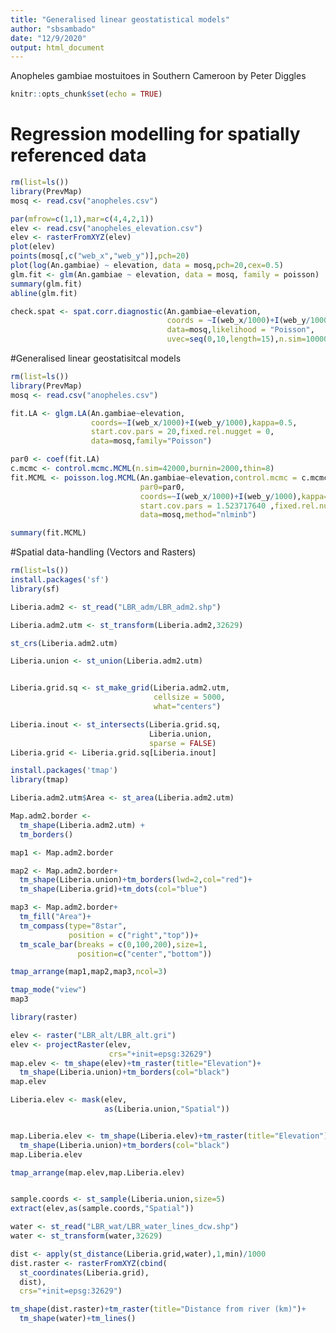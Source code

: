 ```yaml
---
title: "Generalised linear geostatistical models"
author: "sbsambado"
date: "12/9/2020"
output: html_document
---
```




Anopheles gambiae mostuitoes in Southern Cameroon by Peter Diggles


```r
knitr::opts_chunk$set(echo = TRUE)
```



# Regression modelling for spatially referenced data

```r
rm(list=ls())
library(PrevMap)
mosq <- read.csv("anopheles.csv")

par(mfrow=c(1,1),mar=c(4,4,2,1))
elev <- read.csv("anopheles_elevation.csv")
elev <- rasterFromXYZ(elev)
plot(elev)
points(mosq[,c("web_x","web_y")],pch=20)
plot(log(An.gambiae) ~ elevation, data = mosq,pch=20,cex=0.5)
glm.fit <- glm(An.gambiae ~ elevation, data = mosq, family = poisson)
summary(glm.fit)
abline(glm.fit)

check.spat <- spat.corr.diagnostic(An.gambiae~elevation,
                                   coords = ~I(web_x/1000)+I(web_y/1000),
                                   data=mosq,likelihood = "Poisson",
                                   uvec=seq(0,10,length=15),n.sim=10000)
```


#Generalised linear geostatisitcal models 

```r
rm(list=ls())
library(PrevMap)
mosq <- read.csv("anopheles.csv")

fit.LA <- glgm.LA(An.gambiae~elevation,
                  coords=~I(web_x/1000)+I(web_y/1000),kappa=0.5,
                  start.cov.pars = 20,fixed.rel.nugget = 0,
                  data=mosq,family="Poisson")

par0 <- coef(fit.LA)
c.mcmc <- control.mcmc.MCML(n.sim=42000,burnin=2000,thin=8)
fit.MCML <- poisson.log.MCML(An.gambiae~elevation,control.mcmc = c.mcmc,
                             par0=par0,
                             coords=~I(web_x/1000)+I(web_y/1000),kappa=0.5,
                             start.cov.pars = 1.523717640 ,fixed.rel.nugget = 0,
                             data=mosq,method="nlminb")

summary(fit.MCML)

```



#Spatial data-handling (Vectors and Rasters)

```r
rm(list=ls())
install.packages('sf')
library(sf)

Liberia.adm2 <- st_read("LBR_adm/LBR_adm2.shp")

Liberia.adm2.utm <- st_transform(Liberia.adm2,32629)

st_crs(Liberia.adm2.utm)

Liberia.union <- st_union(Liberia.adm2.utm)


Liberia.grid.sq <- st_make_grid(Liberia.adm2.utm,
                                cellsize = 5000,
                                what="centers")

Liberia.inout <- st_intersects(Liberia.grid.sq,
                               Liberia.union,
                               sparse = FALSE)
Liberia.grid <- Liberia.grid.sq[Liberia.inout]

install.packages('tmap')
library(tmap)

Liberia.adm2.utm$Area <- st_area(Liberia.adm2.utm)

Map.adm2.border <- 
  tm_shape(Liberia.adm2.utm) + 
  tm_borders() 

map1 <- Map.adm2.border

map2 <- Map.adm2.border+
  tm_shape(Liberia.union)+tm_borders(lwd=2,col="red")+
  tm_shape(Liberia.grid)+tm_dots(col="blue")

map3 <- Map.adm2.border+
  tm_fill("Area")+
  tm_compass(type="8star", 
             position = c("right","top"))+
  tm_scale_bar(breaks = c(0,100,200),size=1,
               position=c("center","bottom")) 

tmap_arrange(map1,map2,map3,ncol=3)

tmap_mode("view")
map3

library(raster)

elev <- raster("LBR_alt/LBR_alt.gri")
elev <- projectRaster(elev,
                      crs="+init=epsg:32629")
map.elev <- tm_shape(elev)+tm_raster(title="Elevation")+
  tm_shape(Liberia.union)+tm_borders(col="black")
map.elev

Liberia.elev <- mask(elev,
                     as(Liberia.union,"Spatial"))


map.Liberia.elev <- tm_shape(Liberia.elev)+tm_raster(title="Elevation")+
  tm_shape(Liberia.union)+tm_borders(col="black")
map.Liberia.elev

tmap_arrange(map.elev,map.Liberia.elev)


sample.coords <- st_sample(Liberia.union,size=5)
extract(elev,as(sample.coords,"Spatial"))

water <- st_read("LBR_wat/LBR_water_lines_dcw.shp")
water <- st_transform(water,32629)

dist <- apply(st_distance(Liberia.grid,water),1,min)/1000
dist.raster <- rasterFromXYZ(cbind(
  st_coordinates(Liberia.grid),
  dist),
  crs="+init=epsg:32629")

tm_shape(dist.raster)+tm_raster(title="Distance from river (km)")+
  tm_shape(water)+tm_lines()

```

